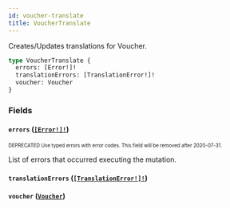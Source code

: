 ```yaml
---
id: voucher-translate
title: VoucherTranslate
---
```


Creates/Updates translations for Voucher.

```graphql
type VoucherTranslate {
  errors: [Error!]!
  translationErrors: [TranslationError!]!
  voucher: Voucher
}
```

### Fields

#### `errors` ([`[Error!]!`](/developer/api-reference/objects/error.mdx))

<sub><sup><span className="deprecatedTag">DEPRECATED</span> Use typed errors with error codes. This field will be removed after 2020-07-31.</sup></sub>

List of errors that occurred executing the mutation.

#### `translationErrors` ([`[TranslationError!]!`](/developer/api-reference/objects/translation-error.mdx))

#### `voucher` ([`Voucher`](/developer/api-reference/objects/voucher.mdx))
